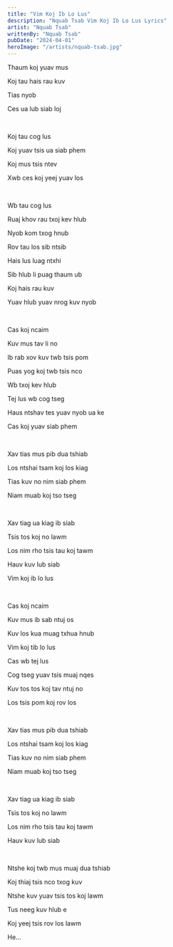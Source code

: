 ```yaml
---
title: "Vim Koj Ib Lo Lus"
description: "Nquab Tsab Vim Koj Ib Lo Lus Lyrics"
artist: "Nquab Tsab"
writtenBy: "Nquab Tsab"
pubDate: "2024-04-01"
heroImage: "/artists/nquab-tsab.jpg"
---
```


Thaum koj yuav mus

Koj tau hais rau kuv

Tias nyob

Ces ua lub siab loj

<br />

Koj tau cog lus

Koj yuav tsis ua siab phem

Koj mus tsis ntev

Xwb ces koj yeej yuav los

<br />

Wb tau cog lus

Ruaj khov rau txoj kev hlub

Nyob kom txog hnub

Rov tau los sib ntsib

Hais lus luag ntxhi

Sib hlub li puag thaum ub

Koj hais rau kuv

Yuav hlub yuav nrog kuv nyob

<br />

Cas koj ncaim

Kuv mus tav li no

Ib rab xov kuv twb tsis pom

Puas yog koj twb tsis nco

Wb txoj kev hlub

Tej lus wb cog tseg

Haus ntshav tes yuav nyob ua ke

Cas koj yuav siab phem

<br />

Xav tias mus pib dua tshiab

Los ntshai tsam koj los kiag

Tias kuv no nim siab phem

Niam muab koj tso tseg

<br />

Xav tiag ua kiag ib siab

Tsis tos koj no lawm

Los nim rho tsis tau koj tawm

Hauv kuv lub siab

Vim koj ib lo lus

<br />

Cas koj ncaim

Kuv mus ib sab ntuj os

Kuv los kua muag txhua hnub

Vim koj tib lo lus

Cas wb tej lus

Cog tseg yuav tsis muaj nqes

Kuv tos tos koj tav ntuj no

Los tsis pom koj rov los

<br />

Xav tias mus pib dua tshiab

Los ntshai tsam koj los kiag

Tias kuv no nim siab phem

Niam muab koj tso tseg

<br />

Xav tiag ua kiag ib siab

Tsis tos koj no lawm

Los nim rho tsis tau koj tawm

Hauv kuv lub siab

<br />

Ntshe koj twb mus muaj dua tshiab

Koj thiaj tsis nco txog kuv

Ntshe kuv yuav tsis tos koj lawm

Tus neeg kuv hlub e

Koj yeej tsis rov los lawm

He...
